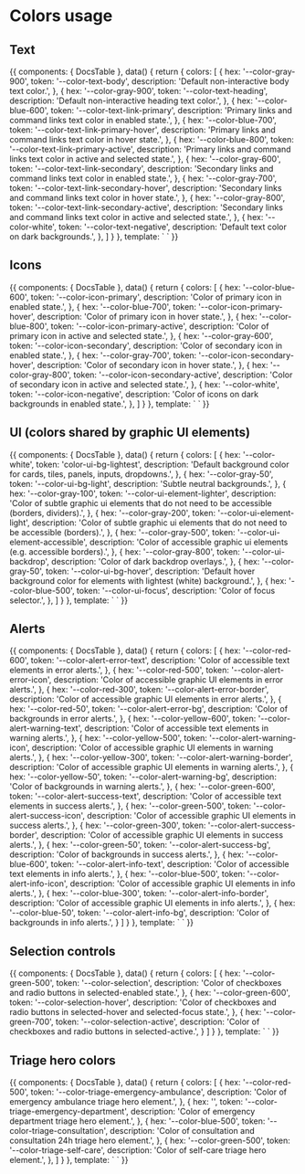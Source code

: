 
<Meta
  title="Docs/Design/Colors system/Colors usage"
/>

# Colors usage

## Text

<Story name="Text">
  {{
    components: {
      DocsTable
    },
    data() {
      return {
        colors: [
          {
            hex: '--color-gray-900',
            token: '--color-text-body',
            description: 'Default non-interactive body text color.',
          },
          {
            hex: '--color-gray-900',
            token: '--color-text-heading',
            description: 'Default non-interactive heading text color.',
          },
          {
            hex: '--color-blue-600',
            token: '--color-text-link-primary',
            description: 'Primary links and command links text color in enabled state.',
          },
          {
            hex: '--color-blue-700',
            token: '--color-text-link-primary-hover',
            description: 'Primary links and command links text color in hover state.',
          },
          {
            hex: '--color-blue-800',
            token: '--color-text-link-primary-active',
            description: 'Primary links and command links text color in active and selected state.',
          },
          {
            hex: '--color-gray-600',
            token: '--color-text-link-secondary',
            description: 'Secondary links and command links text color in enabled state.',
          },
          {
            hex: '--color-gray-700',
            token: '--color-text-link-secondary-hover',
            description: 'Secondary links and command links text color in hover state.',
          },
          {
            hex: '--color-gray-800',
            token: '--color-text-link-secondary-active',
            description: 'Secondary links and command links text color in active and selected state.',
          },
          {
            hex: '--color-white',
            token: '--color-text-negative',
            description: 'Default text color on dark backgrounds.',
          },
        ]
      }
    },
    template: `<DocsTable>
      <template #thead>
        <th>Preview</th>
        <th>Value</th>
        <th>Token</th>
        <th>Usage</th>
      </template>
      <template #tbody>
        <template v-for="color in colors">
          <tr>
            <td>
              <div :style="'background: var(' + color.token + '); height: 32px; width: 200px; border-radius: 5px'"></div>
            </td>
            <template v-for="value in color">
              <td>{{value}}</td>
            </template>
          </tr>
        </template>
      </template>
    </DocsTable>`
  }}
</Story>

## Icons

<Story name="Icons">
  {{
    components: {
      DocsTable
    },
    data() {
      return {
        colors: [
          {
            hex: '--color-blue-600',
            token: '--color-icon-primary',
            description: 'Color of primary icon in enabled state.',
          },
          {
            hex: '--color-blue-700',
            token: '--color-icon-primary-hover',
            description: 'Color of primary icon in hover state.',
          },
          {
            hex: '--color-blue-800',
            token: '--color-icon-primary-active',
            description: 'Color of primary icon in active and selected state.',
          },
          {
            hex: '--color-gray-600',
            token: '--color-icon-secondary',
            description: 'Color of secondary icon in enabled state.',
          },
          {
            hex: '--color-gray-700',
            token: '--color-icon-secondary-hover',
            description: 'Color of secondary icon in hover state.',
          },
          {
            hex: '--color-gray-800',
            token: '--color-icon-secondary-active',
            description: 'Color of secondary icon in active and selected state.',
          },
          {
            hex: '--color-white',
            token: '--color-icon-negative',
            description: 'Color of icons on dark backgrounds in enabled state.',
          },
        ]
      }
    },
    template: `<DocsTable>
      <template #thead>
        <th>Preview</th>
        <th>Value</th>
        <th>Token</th>
        <th>Usage</th>
      </template>
      <template #tbody>
        <template v-for="color in colors">
          <tr>
            <td>
              <div :style="'background: var(' + color.token + '); height: 32px; width: 200px; border-radius: 5px'"></div>
            </td>
            <template v-for="value in color">
              <td>{{value}}</td>
            </template>
          </tr>
        </template>
      </template>
    </DocsTable>`
  }}
</Story>

## UI (colors shared by graphic UI elements)

<Story name="UI">
  {{
    components: {
      DocsTable
    },
    data() {
      return {
        colors: [
          {
            hex: '--color-white',
            token: 'color-ui-bg-lightest',
            description: 'Default background color for cards, tiles, panels, inputs, dropdowns.',
          },
          {
            hex: '--color-gray-50',
            token: '--color-ui-bg-light',
            description: 'Subtle neutral backgrounds.',
          },
          {
            hex: '--color-gray-100',
            token: '--color-ui-element-lighter',
            description: 'Color of subtle graphic ui elements that do not need to be accessible (borders, dividers).',
          },
          {
            hex: '--color-gray-200',
            token: '--color-ui-element-light',
            description: 'Color of subtle graphic ui elements that do not need to be accessible (borders).',
          },
          {
            hex: '--color-gray-500',
            token: '--color-ui-element-accessible',
            description: 'Color of accessible graphic ui elements (e.g. accessible borders).',
          },
          {
            hex: '--color-gray-800',
            token: '--color-ui-backdrop',
            description: 'Color of dark backdrop overlays.',
          },
          {
            hex: '--color-gray-50',
            token: '--color-ui-bg-hover',
            description: 'Default hover background color for elements with lightest (white) background.',
          },
          {
            hex: '--color-blue-500',
            token: '--color-ui-focus',
            description: 'Color of focus selector.',
          },
        ]
      }
    },
    template: `<DocsTable>
      <template #thead>
        <th>Preview</th>
        <th>Value</th>
        <th>Token</th>
        <th>Usage</th>
      </template>
      <template #tbody>
        <template v-for="color in colors">
          <tr>
            <td>
              <div :style="'background: var(' + color.token + '); height: 32px; width: 200px; border-radius: 5px'"></div>
            </td>
            <template v-for="value in color">
              <td>{{value}}</td>
            </template>
          </tr>
        </template>
      </template>
    </DocsTable>`
  }}
</Story>

## Alerts

<Story name="Alerts">
  {{
    components: {
      DocsTable
    },
    data() {
      return {
        colors: [
          {
            hex: '--color-red-600',
            token: '--color-alert-error-text',
            description: 'Color of accessible text elements in error alerts.',
          },
          {
            hex: '--color-red-500',
            token: '--color-alert-error-icon',
            description: 'Color of accessible graphic UI elements in error alerts.',
          },
          {
            hex: '--color-red-300',
            token: '--color-alert-error-border',
            description: 'Color of accessible graphic UI elements in error alerts.',
          },
          {
            hex: '--color-red-50',
            token: '--color-alert-error-bg',
            description: 'Color of backgrounds in error alerts.',
          },
          {
            hex: '--color-yellow-600',
            token: '--color-alert-warning-text',
            description: 'Color of accessible text elements in warning alerts.',
          },
          {
            hex: '--color-yellow-500',
            token: '--color-alert-warning-icon',
            description: 'Color of accessible graphic UI elements in warning alerts.',
          },
          {
            hex: '--color-yellow-300',
            token: '--color-alert-warning-border',
            description: 'Color of accessible graphic UI elements in warning alerts.',
          },
          {
            hex: '--color-yellow-50',
            token: '--color-alert-warning-bg',
            description: 'Color of backgrounds in warning alerts.',
          },
          {
            hex: '--color-green-600',
            token: '--color-alert-success-text',
            description: 'Color of accessible text elements in success alerts.',
          },
          {
            hex: '--color-green-500',
            token: '--color-alert-success-icon',
            description: 'Color of accessible graphic UI elements in success alerts.',
          },
          {
            hex: '--color-green-300',
            token: '--color-alert-success-border',
            description: 'Color of accessible graphic UI elements in success alerts.',
          },
          {
            hex: '--color-green-50',
            token: '--color-alert-success-bg',
            description: 'Color of backgrounds in success alerts.',
          },
           {
            hex: '--color-blue-600',
            token: '--color-alert-info-text',
            description: 'Color of accessible text elements in info alerts.',
          },
          {
            hex: '--color-blue-500',
            token: '--color-alert-info-icon',
            description: 'Color of accessible graphic UI elements in info alerts.',
          },
          {
            hex: '--color-blue-300',
            token: '--color-alert-info-border',
            description: 'Color of accessible graphic UI elements in info alerts.',
          },
          {
            hex: '--color-blue-50',
            token: '--color-alert-info-bg',
            description: 'Color of backgrounds in info alerts.',
          }
        ]
      }
    },
    template: `<DocsTable>
      <template #thead>
        <th>Preview</th>
        <th>Value</th>
        <th>Token</th>
        <th>Usage</th>
      </template>
      <template #tbody>
        <template v-for="color in colors">
          <tr>
            <td>
              <div :style="'background: var(' + color.token + '); height: 32px; width: 200px; border-radius: 5px'"></div>
            </td>
            <template v-for="value in color">
              <td>{{value}}</td>
            </template>
          </tr>
        </template>
      </template>
    </DocsTable>`
  }}
</Story>

## Selection controls

<Story name="Selection controls">
  {{
    components: {
      DocsTable
    },
    data() {
      return {
        colors: [
          {
            hex: '--color-green-500',
            token: '--color-selection',
            description: 'Color of checkboxes and radio buttons in selected-enabled state.',
          },
          {
            hex: '--color-green-600',
            token: '--color-selection-hover',
            description: 'Color of checkboxes and radio buttons in selected-hover and selected-focus state.',
          },
          {
            hex: '--color-green-700',
            token: '--color-selection-active',
            description: 'Color of checkboxes and radio buttons in selected-active.',
          }
        ]
      }
    },
    template: `<DocsTable>
      <template #thead>
        <th>Preview</th>
        <th>Value</th>
        <th>Token</th>
        <th>Usage</th>
      </template>
      <template #tbody>
        <template v-for="color in colors">
          <tr>
            <td>
              <div :style="'background: var(' + color.token + '); height: 32px; width: 200px; border-radius: 5px'"></div>
            </td>
            <template v-for="value in color">
              <td>{{value}}</td>
            </template>
          </tr>
        </template>
      </template>
    </DocsTable>`
  }}
</Story>

## Triage hero colors

<Story name="Triage hero controls">
  {{
    components: {
      DocsTable
    },
    data() {
      return {
        colors: [
          {
            hex: '--color-red-500',
            token: '--color-triage-emergency-ambulance',
            description: 'Color of emergency ambulance triage hero element.',
          },
          {
            hex: '',
            token: '--color-triage-emergency-department',
            description: 'Color of emergency department triage hero element.',
          },
          {
            hex: '--color-blue-500',
            token: '--color-triage-consultation',
            description: 'Color of consultation and consultation 24h triage hero element.',
          },
          {
            hex: '--color-green-500',
            token: '--color-triage-self-care',
            description: 'Color of self-care triage hero element.',
          },
        ]
      }
    },
    template: `<DocsTable>
      <template #thead>
        <th>Preview</th>
        <th>Value</th>
        <th>Token</th>
        <th>Usage</th>
      </template>
      <template #tbody>
        <template v-for="color in colors">
          <tr>
            <td>
              <div :style="'background: var(' + color.token + '); height: 32px; width: 200px; border-radius: 5px'"></div>
            </td>
            <template v-for="value in color">
              <td>{{value}}</td>
            </template>
          </tr>
        </template>
      </template>
    </DocsTable>`
  }}
</Story>
